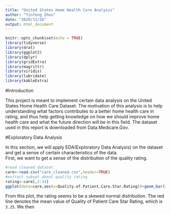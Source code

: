 ```yaml
---
title: "United States Home Health Care Analysis"
author: "Yinfeng Zhou"
date: "2020/11/26"
output: html_document
---
```


```r
knitr::opts_chunk$set(echo = TRUE)
library(tidyverse)
library(drat)
library(ggplot2)
library(dplyr)
library(gridExtra)
library(magrittr)
library(viridis)
library(lubridate)
library(kableExtra)
```

#Introduction

This project is meant to implement certain data analysis on the United States Home Health Care Dataset. The motivation of this analysis is to help understanding what factors contributes to a better home health care in rating, and thus help getting knowledge on how we should improve home health care and what the future direction will be in this field. The dataset used in this report is downloaded from Data.Medicare.Gov.

#Exploratory Data Analysis

In this section, we will apply EDA(Exploratory Data Analysis) on the dataset and get a sense of certain characteristics of the data.     
First, we want to get a sense of the distribution of the quality rating.

```r
#read cleaned dataset
care<-read.csv("care_cleaned.csv",header=TRUE)
#extract subset about quality rating
rating<-care[,2:34]
ggplot(data=care,aes(x=Quality.of.Patient.Care.Star.Rating))+geom_bar(stat="count")+geom_vline(aes(xintercept=mean(Quality.of.Patient.Care.Star.Rating)),color="red")
```

From this plot, the rating seems to be a skewed normal distribution. The red line denotes the mean value of Quality of Patient Care Star Rating, which is `3.25`.
We then 

